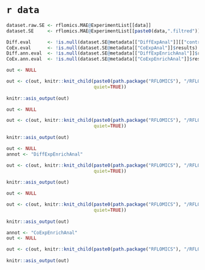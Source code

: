 # `r data` 

```r

dataset.raw.SE <- rflomics.MAE@ExperimentList[[data]]
dataset.SE     <- rflomics.MAE@ExperimentList[[paste0(data,".filtred")]]

Diff.eval      <- !is.null(dataset.SE@metadata[["DiffExpAnal"]][["contrasts"]])
CoEx.eval      <- !is.null(dataset.SE@metadata[["CoExpAnal"]]$results)
Diff.ann.eval  <- !is.null(dataset.SE@metadata[["DiffExpEnrichAnal"]]$results)
CoEx.ann.eval  <- !is.null(dataset.SE@metadata[["CoExpEnrichAnal"]]$results)

```


```r

out <- NULL

out <- c(out, knitr::knit_child(paste0(path.package("RFLOMICS"), "/RFLOMICSapp/","report_03_data_explor.Rmd"),
                                quiet=TRUE))  
    
knitr::asis_output(out)

```

<!-- differential analysis -->

```r

out <- NULL

out <- c(out, knitr::knit_child(paste0(path.package("RFLOMICS"), "/RFLOMICSapp/","report_04_diff_analysis.Rmd"), 
                                quiet=TRUE))  
    
knitr::asis_output(out)

```

<!-- enrichement analysis on DE G/P/M lists -->

```r

out <- NULL
annot <- "DiffExpEnrichAnal"

out <- c(out, knitr::knit_child(paste0(path.package("RFLOMICS"), "/RFLOMICSapp/","report_06_annot_enrich.Rmd"), 
                                quiet=TRUE))  
    
knitr::asis_output(out)

```

<!-- co-expression analysis -->

```r

out <- NULL

out <- c(out, knitr::knit_child(paste0(path.package("RFLOMICS"), "/RFLOMICSapp/","report_05_coexp_analysis.Rmd"), 
                                quiet=TRUE))  
    
knitr::asis_output(out)

```

<!-- enrichement analysis on cluster -->

```r


annot <- "CoExpEnrichAnal"
out <- NULL

out <- c(out, knitr::knit_child(paste0(path.package("RFLOMICS"), "/RFLOMICSapp/","report_06_annot_enrich.Rmd"), quiet=TRUE))  
    
knitr::asis_output(out)

```
